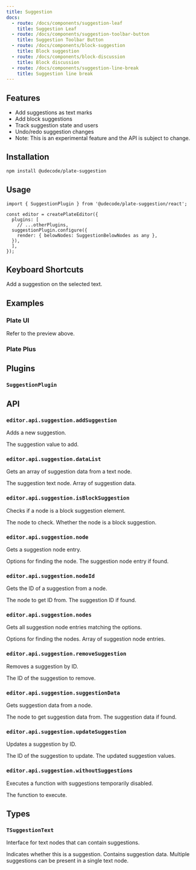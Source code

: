 ```yaml
---
title: Suggestion
docs:
  - route: /docs/components/suggestion-leaf
    title: Suggestion Leaf
  - route: /docs/components/suggestion-toolbar-button
    title: Suggestion Toolbar Button
  - route: /docs/components/block-suggestion
    title: Block suggestion
  - route: /docs/components/block-discussion
    title: Block discussion
  - route: /docs/components/suggestion-line-break
    title: Suggestion line break
---
```


<ComponentPreview name="comments-demo" />

<PackageInfo>

## Features

- Add suggestions as text marks
- Add block suggestions
- Track suggestion state and users
- Undo/redo suggestion changes
- Note: This is an experimental feature and the API is subject to change.

</PackageInfo>

## Installation
```bash
npm install @udecode/plate-suggestion
```

## Usage

```tsx
import { SuggestionPlugin } from '@udecode/plate-suggestion/react';

const editor = createPlateEditor({
  plugins: [
    // ...otherPlugins,
  suggestionPlugin.configure({
    render: { belowNodes: SuggestionBelowNodes as any },
  }),
  ],
});
```
## Keyboard Shortcuts

<KeyTable>
  <KeyTableItem hotkey="Cmd + Shift + S">
    Add a suggestion on the selected text.
  </KeyTableItem>
</KeyTable>

## Examples

### Plate UI

Refer to the preview above.

### Plate Plus

<ComponentPreviewPro name="comments-pro" />

## Plugins

### `SuggestionPlugin`

## API

### `editor.api.suggestion.addSuggestion`

Adds a new suggestion.

<API name="addSuggestion">
<APIParameters>
  <APIItem name="value" type="WithPartial<TSuggestion, 'id' | 'userId'>">
    The suggestion value to add.
  </APIItem>
</APIParameters>
</API>

### `editor.api.suggestion.dataList`

Gets an array of suggestion data from a text node.

<API name="dataList">
<APIParameters>
  <APIItem name="node" type="TSuggestionText">
    The suggestion text node.
  </APIItem>
</APIParameters>
<APIReturns type="TInlineSuggestionData[]">
  Array of suggestion data.
</APIReturns>
</API>

### `editor.api.suggestion.isBlockSuggestion`

Checks if a node is a block suggestion element.

<API name="isBlockSuggestion">
<APIParameters>
  <APIItem name="node" type="TElement">
    The node to check.
  </APIItem>
</APIParameters>
<APIReturns type="node is TSuggestionElement">
  Whether the node is a block suggestion.
</APIReturns>
</API>

### `editor.api.suggestion.node`

Gets a suggestion node entry.

<API name="node">
<APIOptions type="EditorNodesOptions & { id?: string; isText?: boolean }" optional>
  Options for finding the node.
</APIOptions>
<APIReturns type="NodeEntry<TSuggestionElement | TSuggestionText> | undefined">
  The suggestion node entry if found.
</APIReturns>
</API>

### `editor.api.suggestion.nodeId`

Gets the ID of a suggestion from a node.

<API name="nodeId">
<APIParameters>
  <APIItem name="node" type="TElement | TSuggestionText">
    The node to get ID from.
  </APIItem>
</APIParameters>
<APIReturns type="string | undefined">
  The suggestion ID if found.
</APIReturns>
</API>

### `editor.api.suggestion.nodes`

Gets all suggestion node entries matching the options.

<API name="nodes">
<APIOptions type="EditorNodesOptions" optional>
  Options for finding the nodes.
</APIOptions>
<APIReturns type="NodeEntry<TElement | TSuggestionText>[]">
  Array of suggestion node entries.
</APIReturns>
</API>

### `editor.api.suggestion.removeSuggestion`

Removes a suggestion by ID.

<API name="removeSuggestion">
<APIParameters>
  <APIItem name="id" type="string | null">
    The ID of the suggestion to remove.
  </APIItem>
</APIParameters>
</API>

### `editor.api.suggestion.suggestionData`

Gets suggestion data from a node.

<API name="suggestionData">
<APIParameters>
  <APIItem name="node" type="TElement | TSuggestionText">
    The node to get suggestion data from.
  </APIItem>
</APIParameters>
<APIReturns type="TInlineSuggestionData | TSuggestionElement['suggestion'] | undefined">
  The suggestion data if found.
</APIReturns>
</API>

### `editor.api.suggestion.updateSuggestion`

Updates a suggestion by ID.

<API name="updateSuggestion">
<APIParameters>
  <APIItem name="id" type="string | null">
    The ID of the suggestion to update.
  </APIItem>
  <APIItem name="value" type="Partial<TSuggestion>">
    The updated suggestion values.
  </APIItem>
</APIParameters>
</API>

### `editor.api.suggestion.withoutSuggestions`

Executes a function with suggestions temporarily disabled.

<API name="withoutSuggestions">
<APIParameters>
  <APIItem name="fn" type="() => void">
    The function to execute.
  </APIItem>
</APIParameters>
</API>

## Types

### `TSuggestionText`

Interface for text nodes that can contain suggestions.

<API name="TSuggestionText">
<APIAttributes>
  <APIItem name="suggestion" type="boolean" optional>
    Indicates whether this is a suggestion.
  </APIItem>
  <APIItem name="suggestion_<id>" type="TInlineSuggestionData" optional>
    Contains suggestion data. Multiple suggestions can be present in a single text node.
  </APIItem>
</APIAttributes>
</API>
